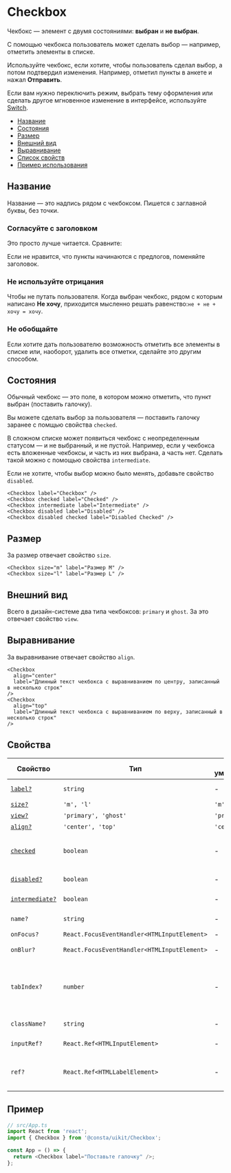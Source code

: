 
# Checkbox

Чекбокс — элемент с двумя состояниями: **выбран** и **не выбран**.

С помощью чекбокса пользователь может сделать выбор — например, отметить
элементы в списке.

Используйте чекбокс, если хотите, чтобы пользователь сделал выбор, а потом подтвердил
изменения. Например, отметил пункты в анкете и нажал **Отправить**.

Если вам нужно переключить режим, выбрать тему оформления или сделать другое
мгновенное изменение в интерфейсе, используйте [Switch](#?path=/docs/components-switch--playground).

- [Название](#название)
- [Состояния](#состояния)
- [Размер](#размер)
- [Внешний вид](#внешний-вид)
- [Выравнивание](#выравнивание)
- [Список свойств](#свойства)
- [Пример использования](#пример)

## Название

Название — это надпись рядом с чекбоксом. Пишется с заглавной буквы, без точки.

### Согласуйте с заголовком

Это просто лучше читается. Сравните:

<CheckboxExampleHead />

Если не нравится, что пункты начинаются с предлогов, поменяйте заголовок.

<CheckboxExampleHead2 />

### Не используйте отрицания

Чтобы не путать пользователя. Когда выбран чекбокс, рядом с которым написано **Не хочу**,
приходится мысленно решать равенство:`не + не + хочу = хочу`.

<CheckboxExampleNegation />

### Не обобщайте

Если хотите дать пользователю возможность отметить все элементы в списке
или, наоборот, удалить все отметки, сделайте это другим способом.

<CheckboxExampleGeneralization />

## Состояния

Обычный чекбокс — это поле, в котором можно отметить, что пункт выбран (поставить галочку).

Вы можете сделать выбор за пользователя — поставить галочку заранее с помщью свойства `checked`.

В сложном списке может появиться чекбокс с неопределенным статусом — и не выбранный, и не пустой.
Например, если у чекбокса есть вложенные чекбоксы, и часть из них выбрана, а часть нет.
Сделать такой можно с помощью свойства `intermediate`.

Если не хотите, чтобы выбор можно было менять, добавьте свойство `disabled`.

<CheckboxExampleStatus />

```tsx
<Checkbox label="Checkbox" />
<Checkbox checked label="Checked" />
<Checkbox intermediate label="Intermediate" />
<Checkbox disabled label="Disabled" />
<Checkbox disabled checked label="Disabled Checked" />
```

## Размер

За размер отвечает свойство `size`.

<CheckboxExampleSize />

```tsx
<Checkbox size="m" label="Размер M" />
<Checkbox size="l" label="Размер L" />
```

## Внешний вид

Всего в дизайн-системе два типа чекбоксов: `primary` и `ghost`. За это отвечает свойство `view`.

<CheckboxExampleView />

## Выравнивание

За выравнивание отвечает свойство `align`.

<CheckboxExampleAlign />

```tsx
<Checkbox
  align="center"
  label="Длинный текст чекбокса с выравниванием по центру, записанный в несколько строк"
/>
<Checkbox
  align="top"
  label="Длинный текст чекбокса с выравниванием по верху, записанный в несколько строк"
/>
```

## Свойства

| Свойство                      | Тип                                         | По умолчанию | Описание                                                                     |
| ----------------------------- | ------------------------------------------- | ------------ | ---------------------------------------------------------------------------- |
| [`label?`](#название)         | `string`                                    | -            | Надпись рядом с чекбоксом                                                    |
| [`size?`](#размер)            | `'m', 'l'`                                  | `'m'`        | Размер                                                                       |
| [`view?`](#внешний-вид)       | `'primary', 'ghost'`                        | `'primary'`  | Внешний вид                                                                  |
| [`align?`](#выравнивание)     | `'center', 'top'`                           | `'center'`   | Выравнивание                                                                 |
| [`checked`](#состояния)       | `boolean`                                   | -            | Отмечает, выбран чекбокс или нет (ставит галочку)                            |
| [`disabled?`](#состояния)     | `boolean`                                   | -            | Блокирует чекбокс                                                            |
| [`intermediate?`](#состояния) | `boolean`                                   | -            | Делает чекбокс неопределенным                                                |
| `name?`                       | `string`                                    | -            | Имя `<input>` в DOM                                                          |
| `onFocus?`                    | `React.FocusEventHandler<HTMLInputElement>` | -            | Событие фокуса                                                               |
| `onBlur?`                     | `React.FocusEventHandler<HTMLInputElement>` | -            | Событие расфокусировки                                                       |
| `tabIndex?`                   | `number`                                    | -            | Порядковый номер при переходе между элементами интерфейса по клавише **tab** |
| `className?`                  | `string`                                    | -            | Дополнительный CSS-класс                                                     |
| `inputRef?`                   | `React.Ref<HTMLInputElement>`               | -            | Ссылка на DOM-элемент `<input>`                                              |
| `ref?`                        | `React.Ref<HTMLLabelElement>`               | -            | Ссылка на корневой DOM-элемент этого компонента                              |

## Пример

```ts
// src/App.ts
import React from 'react';
import { Checkbox } from '@consta/uikit/Checkbox';

const App = () => {
  return <Checkbox label="Поставьте галочку" />;
};
```
